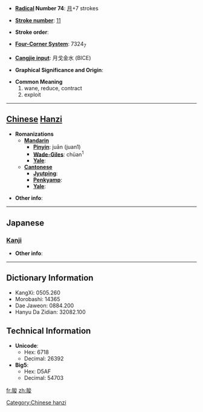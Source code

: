 * '''[[Wiktionary:Chinese radical index| Radical]] Number 74''': [[Wiktionary:Chinese radical index 月|月]]+7 strokes

* '''[[Wiktionary:Chinese total strokes index|Stroke number]]''': [[Wiktionary:Chinese total strokes index 11|11]]

* '''Stroke order''': 

* '''[[Wiktionary:Chinese four corner index|Four-Corner System]]''': 7324<sub>7</sub>

* '''[[Wiktionary:Chinese Cangjie index|Cangjie input]]''': 月戈金水 (BICE)

* '''Graphical Significance and Origin''': 

* '''Common Meaning'''
*#wane, reduce, contract
*# exploit


----

== [[Chinese]] [[Hanzi]] ==

* '''Romanizations'''
** '''[[Mandarin]]'''
*** '''[[Pinyin]]''': juān (juan1)
*** '''[[Wade-Giles]]''': chüan<sup>1</sup>
*** '''[[Yale]]''': 
** '''[[Cantonese]]'''
*** '''[[Jyutping]]''':
*** '''[[Penkyamp]]''': 
*** '''[[Yale]]''': 

* '''Other info''': 
[[Category:Chinese hanzi]]
----

==Japanese==
===[[Kanji]]===
{{kanji|on readings=[[せん]] (sen)
|kun readings=[[ちじまる]] (chijimaru), [[ちじむ]] (chijimu), [[へる]] (heru)
}}

* '''Other info''':  

----

== Dictionary Information ==

* KangXi: 0505.260
* Morobashi: 14365
* Dae Jaweon: 0884.200
* Hanyu Da Zidian: 32082.100

== Technical Information ==

* '''Unicode''':
** Hex: 6718
** Decimal: 26392
* '''Big5''':
** Hex: D5AF
** Decimal: 54703

[[fr:朘]]
[[zh:朘]]